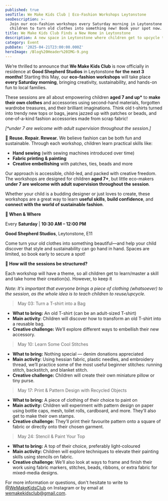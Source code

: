 ```yaml
---
published: true
seoTitle: We Make Kids Club | Eco-Fashion Workshops Leytonstone
seoDescription: >-
  Join our eco-fashion workshops every Saturday morning in Leytonstone for
  children to turn old clothes into something new! Book your spot now.
title: We Make Kids Club Finds a New Home in Leytonstone
description: A new space in Leytonstone where children get to upcycle their clothes
category: Event
pubDate: '2025-04-21T23:00:00.000Z'
heroImage: /Blog%20Header%20IMG-9.png
---
```



<ButtonComponent label="Book now" url="https://www.eventbrite.com/e/eco-fashion-kids-workshop-tickets-1331504468709" />

We’re thrilled to announce that **We Make Kids Club** is now officially in residence at **Good Shepherd Studios** in Leytonstone **for** **the** **next 3 months!** Starting this May, our **eco-fashion workshops** will take place **every Saturday morning**, bringing creativity, sustainability, and hands-on fun to local families.

These sessions are all about empowering children **aged 7 and up\*** to **make their own clothes** and accessories using second-hand materials, forgotten wardrobe treasures, and their brilliant imaginations. Think old t-shirts turned into trendy new tops or bags, jeans jazzed up with patches or beads, and one-of-a-kind fashion accessories made from scrap fabric!

*\[\*under 7 are welcome with adult supervision throughout the session.]*

👕 **Reuse. Repair. Rewear.**
We believe fashion can be both fun and sustainable. Through each workshop, children learn practical skills like:

* **Hand sewing** (with sewing machines introduced over time)
* **Fabric printing & painting**
* **Creative embellishing** with patches, ties, beads and more

Our approach is accessible, child-led, and packed with creative freedom. The workshops are designed for children **aged 7+**, but little eco-makers **under 7 are welcome with adult supervision throughout the session**.

Whether your child is a budding designer or just loves to create, these workshops are a great way to learn **useful skills**, **build confidence**, and **connect with the world of sustainable fashion**.

**📍 When & Where**

Every **Saturday** | **10:30 AM – 12:00 PM**

**Good Shepherd Studios**, Leytonstone, E11

Come turn your old clothes into something beautiful—and help your child discover that style and sustainability can go hand in hand. Spaces are limited, so book early to secure a spot!

<ButtonComponent url="https://www.eventbrite.com/e/eco-fashion-kids-workshop-tickets-1331503626189" label="Book on Eventbrite" />

**🧵 How will the sessions be structured?**

Each workshop will have a theme, so all children get to learn/master a skill and take home their creation(s). However, to keep it

*Note: It's important that everyone brings a piece of clothing (whatsoever) to the session, as the whole idea is to teach children to reuse/upcycle.*

> May 03: Turn a T-shirt into a Bag

* **What to bring:** An old T-shirt (can be an adult-sized T-shirt)
* **Main activity**: Children will discover how to transform an old T-shirt into a reusable bag.
* **Creative challenge:** We’ll explore different ways to embellish their new accessory.

> May 10: Learn Some Cool Stitches

* **What to bring:** Nothing special — denim donations appreciated
* **Main activity**: Using hessian fabric, plastic needles, and embroidery thread, we’ll practice some of the most useful beginner stitches: running stitch, backstitch, and blanket stitch.
* **Creative challenge:** Children will create their own miniature pillow or tiny purse.

> May 17: Print & Pattern Design with Recycled Objects

* **What to bring:** A piece of clothing of their choice to paint on
* **Main activity:** Children will experiment with pattern design on paper using bottle caps, mesh, toilet rolls, cardboard, and more. They’ll also get to make their own stamps.
* **Creative challenge:** They’ll print their favourite pattern onto a square of fabric or directly onto their chosen garment.

> May 24: Stencil & Paint Your Top

* **What to bring:** A top of their choice, preferably light-coloured
* **Main activity:** Children will explore techniques to elevate their painting skills using stencils on fabric.
* **Creative challenge**: We’ll also look at ways to frame and finish their work using fabric markers, stitches, beads, ribbons, or extra fabric for mixed-media designs.

For more information or questions, don't hesitate to write to [@WeMakeKidsClub](https://www.instagram.com/wemakekidsclub/) on Instagram or by email at [wemakekidsclub@gmail.com](mailto\:wemakekidsclub@gmail.com).
